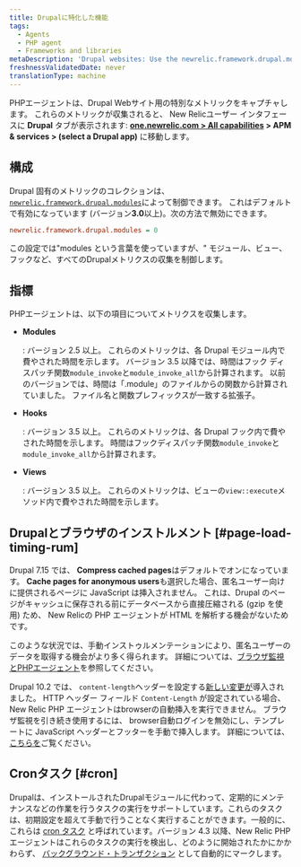 ```yaml
---
title: Drupalに特化した機能
tags:
  - Agents
  - PHP agent
  - Frameworks and libraries
metaDescription: 'Drupal websites: Use the newrelic.framework.drupal.modules INI setting to capture special metrics for modules, hooks, views, and browser instrumentation.'
freshnessValidatedDate: never
translationType: machine
---
```


PHPエージェントは、Drupal Webサイト用の特別なメトリックをキャプチャします。 これらのメトリックが収集されると、 New Relicユーザー インタフェースに <DoNotTranslate>**Drupal**</DoNotTranslate> タブが表示されます: <DoNotTranslate>**[one.newrelic.com > All capabilities](https://one.newrelic.com/all-capabilities) > APM & services > (select a Drupal app)**</DoNotTranslate> に移動します。

## 構成

Drupal 固有のメトリックのコレクションは、 [`newrelic.framework.drupal.modules`](/docs/php/php-agent-phpini-settings#inivar-framework-drupal-modules)によって制御できます。 これはデフォルトで有効になっています (バージョン<DoNotTranslate>**3.0**</DoNotTranslate>以上)。次の方法で無効にできます。

```ini
newrelic.framework.drupal.modules = 0
```

この設定では"modules という言葉を使っていますが、" モジュール、ビュー、フックなど、すべてのDrupalメトリクスの収集を制御します。

## 指標

PHPエージェントは、以下の項目についてメトリクスを収集します。

* <DoNotTranslate>**Modules**</DoNotTranslate>

  : バージョン 2.5 以上。 これらのメトリックは、各 Drupal モジュール内で費やされた時間を示します。 バージョン 3.5 以降では、時間はフック ディスパッチ関数`module_invoke`と`module_invoke_all`から計算されます。 以前のバージョンでは、時間は「.module」のファイルからの関数から計算されていました。 ファイル名と関数プレフィックスが一致する拡張子。

* <DoNotTranslate>**Hooks**</DoNotTranslate>

  : バージョン 3.5 以上。 これらのメトリックは、各 Drupal フック内で費やされた時間を示します。 時間はフックディスパッチ関数`module_invoke`と`module_invoke_all`から計算されます。

* <DoNotTranslate>**Views**</DoNotTranslate>

  : バージョン 3.5 以上。 これらのメトリックは、ビューの`view::execute`メソッド内で費やされた時間を示します。

## Drupalとブラウザのインストルメント [#page-load-timing-rum]

Drupal 7.15 では、 <DoNotTranslate>**Compress cached pages**</DoNotTranslate>はデフォルトでオンになっています。 <DoNotTranslate>**Cache pages for anonymous users**</DoNotTranslate>も選択した場合、匿名ユーザー向けに提供されるページに<InlinePopover type="browser"/> JavaScript は挿入されません。 これは、Drupal のページがキャッシュに保存される前にデータベースから直接圧縮される (gzip を使用) ため、 New Relicの PHP エージェントが HTML を解析する機会がないためです。

このような状況では、手動インストゥルメンテーションにより、匿名ユーザーのデータを取得する機会がより多く得られます。 詳細については、[ブラウザ監視とPHPエージェント](/docs/apm/agents/php-agent/features/browser-monitoring-php-agent/)を参照してください。

Drupal 10.2 では、 `content-length`ヘッダーを設定する[新しい変更が](https://www.drupal.org/node/3298551)導入されました。 HTTP ヘッダー フィールド `Content-Length` が設定されている場合、 New Relic PHP エージェントはbrowserの自動挿入を実行できません。 ブラウザ監視を引き続き使用するには、 browser自動ログインを無効にし、テンプレートに JavaScript ヘッダーとフッターを手動で挿入します。 詳細については、[こちらを](/docs/apm/agents/php-agent/features/browser-monitoring-php-agent/#auto_instrumentation)ご覧ください。

## Cronタスク [#cron]

Drupalは、インストールされたDrupalモジュールに代わって、定期的にメンテナンスなどの作業を行うタスクの実行をサポートしています。これらのタスクは、初期設定を超えて手動で行うことなく実行することができます。一般的に、これらは [cron タスク](https://drupal.org/cron "リンクが新しいウィンドウで開きます") と呼ばれています。バージョン 4.3 以降、New Relic PHP エージェントはこれらのタスクの実行を検出し、どのように開始されたかにかかわらず、 [バックグラウンド・トランザクション](/docs/features/monitoring-background-processes#ui) として自動的にマークします。